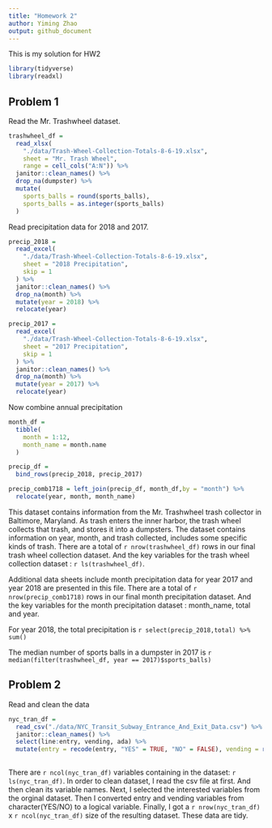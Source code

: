 ```yaml
---
title: "Homework 2"
author: Yiming Zhao
output: github_document
---
```


This is my solution for HW2

```r
library(tidyverse)
library(readxl)
```

## Problem 1

Read the Mr. Trashwheel dataset.

```r
trashwheel_df = 
  read_xlsx(
    "./data/Trash-Wheel-Collection-Totals-8-6-19.xlsx",
    sheet = "Mr. Trash Wheel",
    range = cell_cols("A:N")) %>% 
  janitor::clean_names() %>% 
  drop_na(dumpster) %>% 
  mutate(
    sports_balls = round(sports_balls),
    sports_balls = as.integer(sports_balls)
  )
```

Read precipitation data for  2018 and 2017.

```r
precip_2018 = 
  read_excel(
    "./data/Trash-Wheel-Collection-Totals-8-6-19.xlsx",
    sheet = "2018 Precipitation",
    skip = 1
  ) %>% 
  janitor::clean_names() %>% 
  drop_na(month) %>% 
  mutate(year = 2018) %>% 
  relocate(year)

precip_2017 = 
  read_excel(
    "./data/Trash-Wheel-Collection-Totals-8-6-19.xlsx",
    sheet = "2017 Precipitation",
    skip = 1
  ) %>% 
  janitor::clean_names() %>% 
  drop_na(month) %>% 
  mutate(year = 2017) %>% 
  relocate(year)
```

Now combine annual precipitation

```r
month_df = 
  tibble(
    month = 1:12,
    month_name = month.name
  )

precip_df = 
  bind_rows(precip_2018, precip_2017) 

precip_comb1718 = left_join(precip_df, month_df,by = "month") %>% 
  relocate(year, month, month_name)
```

This dataset contains information from the Mr. Trashwheel trash collector in Baltimore, Maryland. As trash enters the inner harbor, the trash wheel collects that trash, and stores it into a dumpsters. The dataset contains information on year, month, and trash collected, includes some specific kinds of trash. There are a total of `r nrow(trashwheel_df)` rows in our final trash wheel collection dataset. And the key variables for the trash wheel collection dataset : `r ls(trashwheel_df)`. 

Additional data sheets include month precipitation data for year 2017 and year 2018 are presented in this file. There are a total of `r nrow(precip_comb1718)` rows in our final month precipitation dataset. And the key variables for the month precipitation dataset : month_name, total and year.  

For year 2018, the total precipitation is `r select(precip_2018,total) %>% sum()`

The median number of sports balls in a dumpster in 2017 is `r median(filter(trashwheel_df, year == 2017)$sports_balls)`


## Problem 2

Read and clean the data

```r
nyc_tran_df = 
  read_csv("./data/NYC_Transit_Subway_Entrance_And_Exit_Data.csv") %>% 
  janitor::clean_names() %>% 
  select(line:entry, vending, ada) %>% 
  mutate(entry = recode(entry, "YES" = TRUE, "NO" = FALSE), vending = recode(vending, "YES" = TRUE, "NO" = FALSE))
 
```

There are `r ncol(nyc_tran_df)` variables containing in the dataset: `r ls(nyc_tran_df)`. In order to clean dataset, I read the csv file at first. And then clean its variable names. Next, I selected the interested variables from the orginal dataset. Then I converted entry and vending variables from character(YES/NO) to a logical variable. Finally, I got a `r nrow(nyc_tran_df)` x `r ncol(nyc_tran_df)` size of the resulting dataset. These data are tidy.
